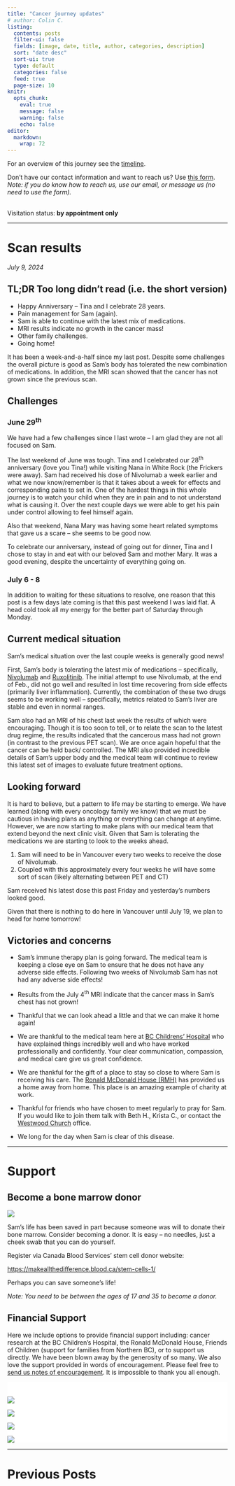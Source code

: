 ```yaml
---
title: "Cancer journey updates"
# author: Colin C.
listing:
  contents: posts
  filter-ui: false
  fields: [image, date, title, author, categories, description]
  sort: "date desc"
  sort-ui: true
  type: default
  categories: false
  feed: true
  page-size: 10
knitr: 
  opts_chunk: 
    eval: true
    message: false
    warning: false
    echo: false
editor: 
  markdown: 
    wrap: 72
---
```


For an overview of this journey see the [timeline](./timeline.html).

Don't have our contact information and want to reach us? Use [this
form](/contact.html). <br />*Note: if you do know how to reach us, use
our email, or message us (no need to use the form).*

<br/> Visitation status: **by appointment only**

------------------------------------------------------------------------

# Scan results

*July 9, 2024*


::: {.callout-note icon="false"}
## TL;DR [Too long didn't read (i.e. the short version)]{.small}

-   Happy Anniversary -- Tina and I celebrate 28 years.
-   Pain management for Sam (again).
-   Sam is able to continue with the latest mix of medications.
-   MRI results indicate no growth in the cancer mass!
-   Other family challenges.
-   Going home!
:::

```{=html}
<!-- ::: {#photo}
![On May 29^th^ we checked out of the Ronald McDonald House for the
first time since starting this cancer battle! We took a ten day break
home -- it was amazing to be
there!](https://samsstory.s3.ca-central-1.amazonaws.com/2024-05-29_rmh-checkout.jpg)
::: -->
```
It has been a week-and-a-half since my last post. Despite some
challenges the overall picture is good as Sam's body has tolerated the
new combination of medications. In addition, the MRI scan showed that
the cancer has not grown since the previous scan.

## Challenges

### June 29^th^

We have had a few challenges since I last wrote -- I am glad they are
not all focused on Sam.

The last weekend of June was tough. Tina and I celebrated our 28^th^
anniversary (love you Tina!) while visiting Nana in White Rock (the
Frickers were away). Sam had received his dose of Nivolumab a week
earlier and what we now know/remember is that it takes about a week for
effects and corresponding pains to set in. One of the hardest things in
this whole journey is to watch your child when they are in pain and to
not understand what is causing it. Over the next couple days we were
able to get his pain under control allowing to feel himself again.

Also that weekend, Nana Mary was having some heart related symptoms that
gave us a scare -- she seems to be good now.

To celebrate our anniversary, instead of going out for dinner, Tina and
I chose to stay in and eat with our beloved Sam and mother Mary. It was
a good evening, despite the uncertainty of everything going on.

### July 6 - 8

In addition to waiting for these situations to resolve, one reason that
this post is a few days late coming is that this past weekend I was laid
flat. A head cold took all my energy for the better part of Saturday
through Monday.

## Current medical situation

Sam's medical situation over the last couple weeks is generally good
news!

First, Sam's body is tolerating the latest mix of medications --
specifically,
[Nivolumab](http://www.bccancer.bc.ca/drug-database-site/Drug%20Index/Nivolumab_monograph.pdf)
and
[Ruxolitinib](http://www.bccancer.bc.ca/drug-database-site/Drug%20Index/Ruxolitinib_monograph.pdf).
The initial attempt to use Nivolumab, at the end of Feb., did not go
well and resulted in lost time recovering from side effects (primarily
liver inflammation). Currently, the combination of these two drugs seems
to be working well -- specifically, metrics related to Sam's liver are
stable and even in normal ranges.

Sam also had an MRI of his chest last week the results of which were
encouraging. Though it is too soon to tell, or to relate the scan to the
latest drug regime, the results indicated that the cancerous mass had
not grown (in contrast to the previous PET scan). We are once again
hopeful that the cancer can be held back/ controlled. The MRI also
provided incredible details of Sam's upper body and the medical team
will continue to review this latest set of images to evaluate future
treatment options.

## Looking forward

It is hard to believe, but a pattern to life may be starting to emerge.
We have learned (along with every oncology family we know) that we must
be cautious in having plans as anything or everything can change at
anytime. However, we are now starting to make plans with our medical
team that extend beyond the next clinic visit. Given that Sam is
tolerating the medications we are starting to look to the weeks ahead.

1.  Sam will need to be in Vancouver every two weeks to receive the dose
    of Nivolumab.
2.  Coupled with this approximately every four weeks he will have some
    sort of scan (likely alternating between PET and CT)

Sam received his latest dose this past Friday and yesterday's numbers
looked good.

Given that there is nothing to do here in Vancouver until July 19, we
plan to head for home tomorrow!

## Victories and concerns

-   Sam's immune therapy plan is going forward. The medical team is
    keeping a close eye on Sam to ensure that he does not have any
    adverse side effects. Following two weeks of Nivolumab Sam has not
    had any adverse side effects!

-   Results from the July 4^th^ MRI indicate that the cancer mass in
    Sam's chest has not grown!

-   Thankful that we can look ahead a little and that we can make it
    home again!

-   We are thankful to the medical team here at [BC Childrens'
    Hospital](http://www.bcchildrens.ca) who have explained things
    incredibly well and who have worked professionally and confidently.
    Your clear communication, compassion, and medical care give us great
    confidence.

-   We are thankful for the gift of a place to stay so close to where
    Sam is receiving his care. The [Ronald McDonald House
    (RMH)](https://rmhbc.ca) has provided us a home away from home. This
    place is an amazing example of charity at work.

-   Thankful for friends who have chosen to meet regularly to pray for
    Sam. If you would like to join them talk with Beth H., Krista C., or
    contact the [Westwood Church](https://westwoodchurch.bc.ca) office.

-   We long for the day when Sam is clear of this disease.
   

------------------------------------------------------------------------

# Support

::: callout-important
## Become a bone marrow donor

[![](https://www.blood.ca/themes/custom/cbs_bootstrap_sass/CBS_Logo_descriptors_RGB-WhiteBG.svg){style="\"max-width:80%"}](https://makeallthedifference.blood.ca/stem-cells-1/)

Sam's life has been saved in part because someone was will to donate
their bone marrow. Consider becoming a donor. It is easy -- no needles,
just a cheek swab that you can do yourself.

Register via Canada Blood Services' stem cell donor website:

<https://makeallthedifference.blood.ca/stem-cells-1/>

Perhaps you can save someone's life!

*Note: You need to be between the ages of 17 and 35 to become a donor.*
:::

## Financial Support

Here we include options to provide financial support including: cancer
research at the BC Children's Hospital, the Ronald McDonald House,
Friends of Children (support for families from Northern BC), or to
support us directly. We have been blown away by the generosity of so
many. We also love the support provided in words of encouragement.
Please feel free to [send us notes of encouragement](contact.html). It
is impossible to thank you all enough.

::: {.support-container style="background-color: #fff"}
::: {.support layout-ncol="2" style="background-color: #fff; padding-top:1.4em; padding-right:2em"}
[![](/img/bc-childrens_logo.png)](http://www.bcchildrens.ca/donate)

[![](https://samsstory.s3.ca-central-1.amazonaws.com/donate-button.png)](https://gofund.me/e060f5b6)

[![](https://samsstory.s3.ca-central-1.amazonaws.com/rmdhbc.png)](https://rmhbc.ca)

[![](https://samsstory.s3.ca-central-1.amazonaws.com/friends-of-children.png)](https://www.friendsofchildren.ca)
:::
:::

------------------------------------------------------------------------

# Previous Posts